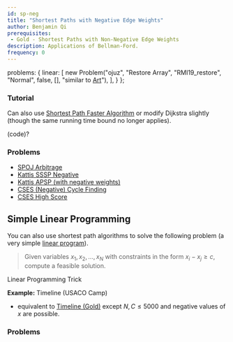 ```yaml
---
id: sp-neg
title: "Shortest Paths with Negative Edge Weights"
author: Benjamin Qi
prerequisites: 
 - Gold - Shortest Paths with Non-Negative Edge Weights
description: Applications of Bellman-Ford.
frequency: 0
---
```



  problems: {
    linear: [
      new Problem("ojuz", "Restore Array", "RMI19_restore", "Normal", false, [], "similar to [Art](https://codeforces.com/gym/102394/problem/A)"),
    ],
  }
};

### Tutorial
 
<resources title="SSSP Negative">
  <resource source="CPH" title="13.1"></resource>
  <resource source="cp-algo" title="Bellman-Ford" url="graph/bellman_ford.html"></resource>
  <resource source="cp-algo" title="Finding Negative Cycle" url="finding-negative-cycle-in-graph.html"></resource>
  <resource source="TC" title="Intro to Graphs Section 3" url="introduction-to-graphs-and-their-data-structures-section-3/"></resource>
</resources>

Can also use [Shortest Path Faster Algorithm](https://en.wikipedia.org/wiki/Shortest_Path_Faster_Algorithm) or modify Dijkstra slightly (though the same running time bound no longer applies). 

(code)?

### Problems

  - [SPOJ Arbitrage](https://www.spoj.com/problems/ARBITRAG/)
  - [Kattis SSSP Negative](https://open.kattis.com/problems/shortestpath3)
  - [Kattis APSP (with negative weights)](https://open.kattis.com/problems/allpairspath)
  - [CSES (Negative) Cycle Finding](https://cses.fi/problemset/task/1197)
  - [CSES High Score](https://cses.fi/problemset/task/1673)

## Simple Linear Programming

You can also use shortest path algorithms to solve the following problem (a very simple [linear program](https://en.wikipedia.org/wiki/Linear_programming)). 

> Given variables $x_1,x_2,\ldots,x_N$ with constraints in the form $x_i-x_j\ge c$, compute a feasible solution.

<resources>
  <resource source="MIT" title="Slides from Intro to Algorithms" url="https://www.cs.rit.edu/~spr/COURSES/ALG/MIT/lec18.pdf">Linear Programming Trick</resource>
</resources>

**Example:** Timeline (USACO Camp)

  - equivalent to [Timeline (Gold)](http://www.usaco.org/index.php?page=viewproblem2&cpid=1017) except $N,C\le 5000$ and negative values of $x$ are possible.

### Problems

